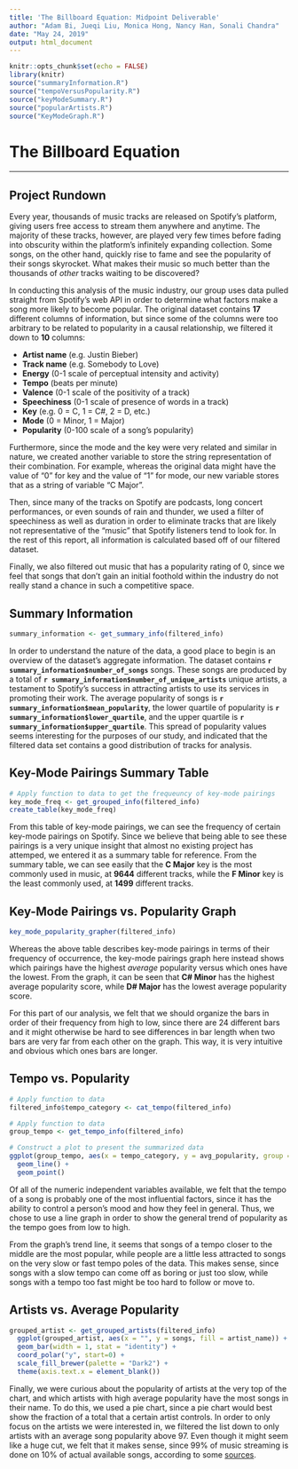 ```yaml
---
title: 'The Billboard Equation: Midpoint Deliverable'
author: "Adam Bi, Jueqi Liu, Monica Hong, Nancy Han, Sonali Chandra"
date: "May 24, 2019"
output: html_document
---
```


```r
knitr::opts_chunk$set(echo = FALSE)
library(knitr)
source("summaryInformation.R")
source("tempoVersusPopularity.R")
source("keyModeSummary.R")
source("popularArtists.R")
source("KeyModeGraph.R")
```  

# The Billboard Equation
_________________

## Project Rundown 

Every year, thousands of music tracks are released on Spotify's platform, giving users free access to stream them anywhere and anytime. The majority of these tracks, however, are played very few times before fading into obscurity within the platform's infinitely expanding collection. Some songs, on the other hand, quickly rise to fame and see the popularity of their songs skyrocket. What makes their music so much better than the thousands of _other_ tracks waiting to be discovered?

In conducting this analysis of the music industry, our group uses data pulled straight from Spotify's web API in order to determine what factors make a song more likely to become popular. The original dataset contains **17** different columns of information, but since some of the columns were too arbitrary to be related to popularity in a causal relationship, we filtered it down to **10** columns:  
  
- **Artist name** (e.g. Justin Bieber)  
- **Track name** (e.g. Somebody to Love)  
- **Energy** (0-1 scale of perceptual intensity and activity)  
- **Tempo** (beats per minute)  
- **Valence** (0-1 scale of the positivity of a track)  
- **Speechiness** (0-1 scale of presence of words in a track)  
- **Key** (e.g. 0 = C, 1 = C#, 2 = D, etc.)  
- **Mode** (0 = Minor, 1 = Major)  
- **Popularity** (0-100 scale of a song's popularity)  

Furthermore, since the mode and the key were very related and similar in nature, we created another variable to store the string representation of their combination. For example, whereas the original data might have the value of "0" for key and the value of "1" for mode, our new variable stores that as a string of variable "C Major". 

Then, since many of the tracks on Spotify are podcasts, long concert performances, or even sounds of rain and thunder, we used a filter of speechiness as well as duration in order to eliminate tracks that are likely not representative of the "music" that Spotify listeners tend to look for. In the rest of this report, all information is calculated based off of our filtered dataset.   

Finally, we also filtered out music that has a popularity rating of 0, since we feel that songs that don't gain an initial foothold within the industry do not really stand a chance in such a competitive space.  


## Summary Information

```r
summary_information <- get_summary_info(filtered_info)
```

In order to understand the nature of the data, a good place to begin is an overview of the dataset's aggregate information. The dataset contains **`r summary_information$number_of_songs`** songs. These songs are produced by a total of **`r summary_information$number_of_unique_artists`** unique artists, a testament to Spotify's success in attracting artists to use its services in promoting their work. The average popularity of songs is **`r summary_information$mean_popularity`**, the lower quartile of popularity is **`r summary_information$lower_quartile`**, and the upper quartile is **`r summary_information$upper_quartile`**. This spread of popularity values seems interesting for the purposes of our study, and indicated that the filtered data set contains a good distribution of tracks for analysis.


## Key-Mode Pairings Summary Table
```r
# Apply function to data to get the frequeuncy of key-mode pairings
key_mode_freq <- get_grouped_info(filtered_info)
create_table(key_mode_freq)

```  

From this table of key-mode pairings, we can see the frequency of certain key-mode pairings on Spotify. Since we believe that being able to see these pairings is a very unique insight that almost no existing project has attemped, we entered it as a summary table for reference. From the summary table, we can see easily that the **C Major** key is the most commonly used in music, at **9644** different tracks, while the **F Minor** key is the least commonly used, at **1499** different tracks.

## Key-Mode Pairings vs. Popularity Graph
```r
key_mode_popularity_grapher(filtered_info)

```  

Whereas the above table describes key-mode pairings in terms of their frequency of occurrence, the key-mode pairings graph here instead shows which pairings have the highest _average_ popularity versus which ones have the lowest. From the graph, it can be seen that **C# Minor** has the highest average popularity score, while **D# Major** has the lowest average popularity score.  

For this part of our analysis, we felt that we should organize the bars in order of their frequency from high to low, since there are 24 different bars and it might otherwise be hard to see differences in bar length when two bars are very far from each other on the graph. This way, it is very intuitive and obvious which ones bars are longer.

## Tempo vs. Popularity


```r
# Apply function to data
filtered_info$tempo_category <- cat_tempo(filtered_info)

# Apply function to data
group_tempo <- get_tempo_info(filtered_info)

# Construct a plot to present the summarized data
ggplot(group_tempo, aes(x = tempo_category, y = avg_popularity, group = 1)) +
  geom_line() +
  geom_point()
```  

Of all of the numeric independent variables available, we felt that the tempo of a song is probably one of the most influential factors, since it has the ability to control a person's mood and how they feel in general. Thus, we chose to use a line graph in order to show the general trend of popularity as the tempo goes from low to high.  

From the graph's trend line, it seems that songs of a tempo closer to the middle are the most popular, while people are a little less attracted to songs on the very slow or fast tempo poles of the data. This makes sense, since songs with a slow tempo can come off as boring or just too slow, while songs with a tempo too fast might be too hard to follow or move to.

## Artists vs. Average Popularity
```r

grouped_artist <- get_grouped_artists(filtered_info)
  ggplot(grouped_artist, aes(x = "", y = songs, fill = artist_name)) +
  geom_bar(width = 1, stat = "identity") +
  coord_polar("y", start=0) +
  scale_fill_brewer(palette = "Dark2") +
  theme(axis.text.x = element_blank())
```  

Finally, we were curious about the popularity of artists at the very top of the chart, and which artists with high average popularity have the most songs in their name. To do this, we used a pie chart, since a pie chart would best show the fraction of a total that a certain artist controls. In order to only focus on the artists we were interested in, we filtered the list down to only artists with an average song popularity above 97. Even though it might seem like a huge cut, we felt that it makes sense, since 99% of music streaming is done on 10% of actual available songs, according to some [sources](https://www.digitalmusicnews.com/2018/02/14/spotify-apple-music-top-songs/).

